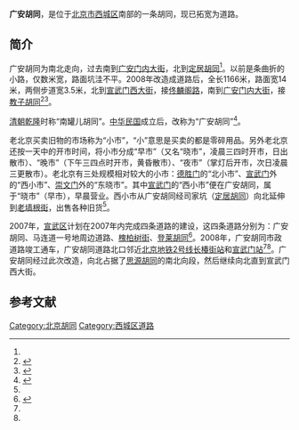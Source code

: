 {{Infobox China Road
|路牌类型 = Beijing
|道路方向 = NS
|中文道路名称 = 广安胡同
|道路名称拼音 = GUANG'AN HUTONG
|图片 =
|图片说明 = 
|道路属性 = 
|道路总长度 = 1.166
|车速限制 = 
|行车线数量 = 
|所在地区 = [[北京市|北京市]][[西城区|西城区]]
|起点 = [[广安门内大街|广安门内大街]]
|终点 = [[宣武门西大街|宣武门西大街]]
|路段主要建筑 = 
}}
{{coord|39.89578|116.36269|display=title}}
'''广安胡同'''，是位于[[北京市|北京市]][[西城区|西城区]]南部的一条胡同，现已拓宽为道路。

==简介==
广安胡同为南北走向，过去南到[[广安门内大街|广安门内大街]]，北到[[定居胡同|定居胡同]]<ref name=xiaoshi/>。以前是条曲折的小路，仅数米宽，路面坑洼不平。2008年改造成道路后，全长1166米，路面宽14米，两侧步道宽3.5米，北到[[宣武门西大街|宣武门西大街]]，接[[佟麟阁路|佟麟阁路]]，南到[[广安门内大街|广安门内大街]]，接[[教子胡同|教子胡同]]<ref name=xhw>{{Cite web|url =http://www.bj.xinhuanet.com/bjpd-xxfw/2008-06/20/content_13596603.htm|title =广安胡同通车 宣武区四条新路方便出行|author =|date =2008-06-20|publisher =新华网|language =|accessdate =|quote =}}{{dead link|date=2017年12月 |bot=InternetArchiveBot |fix-attempted=yes }}</ref><ref name=sina>{{Cite web |url = http://news.sina.com.cn/c/2008-06-20/034614045176s.shtml |title = 广安胡同路面完成“整形” |author =  |date = 2008-06-20 |publisher = 新浪 |language =  |accessdate =  |quote =  |archive-date = 2019-04-03 |archive-url = https://web.archive.org/web/20190403204044/http://news.sina.com.cn/c/2008-06-20/034614045176s.shtml |dead-url = no }}</ref>。

[[清朝|清朝]][[乾隆|乾隆]]时称“南罐儿胡同”。[[中华民国|中华民国]]成立后，改称为“广安胡同”<ref name=xiaoshi>{{Cite web|url =http://www.dhbsq.com/corpsvc/temp/t/ShowForamtArea.aspx?idCorp=1200006993&Menu=9&Page=9&idInfo=10000713&Size=12pt&idmarea=10&itype=2|title =广安胡同：这里的“晓市”并不小|author =|date =|publisher =广内生活家|language =|accessdate =2017-01-22|quote =}}{{dead link|date=2018年2月 |bot=InternetArchiveBot |fix-attempted=yes }}</ref>。

老北京买卖旧物的市场称为“小市”，“小”意思是买卖的都是零碎用品。另外老北京还按一天中的开市时间，将小市分成“早市”（又名“晓市”，凌晨三四时开市，日出散市）、“晚市”（下午三四点时开市，黄昏散市）、“夜市”（掌灯后开市，次日凌晨三更散市）。老北京有三处规模相对较大的小市：[[德胜门|德胜门]]的“北小市”、[[宣武门|宣武门]]外的“西小市”、[[崇文门|崇文门]]外的“东晓市”。其中[[宣武门|宣武门]]的“西小市”便在广安胡同，属于“晓市”（早市），早晨营业。西小市从广安胡同经司家坑（[[定居胡同|定居胡同]]）向北延伸到[[老墙根街|老墙根街]]，出售各种旧货<ref name=xiaoshi/>。

2007年，[[宣武区|宣武区]]计划在2007年内完成四条道路的建设，这四条道路分别为：广安胡同、马连道一号地周边道路、[[槐柏树街|槐柏树街]]、[[登莱胡同|登莱胡同]]<ref>{{Cite web |url = http://news.sina.com.cn/c/2007-08-29/024012466596s.shtml |title = 广安胡同年内直通前三门 |author =  |date = 2007-08-29 |publisher = 新浪 |language =  |accessdate =  |quote =  |archive-date = 2019-04-03 |archive-url = https://web.archive.org/web/20190403203648/http://news.sina.com.cn/c/2007-08-29/024012466596s.shtml |dead-url = no }}</ref>。2008年，广安胡同市政道路竣工通车，广安胡同道路北口邻近[[北京地铁2号线|北京地铁2号线]][[长椿街站|长椿街站]]和[[宣武门站|宣武门站]]<ref name=sina/><ref name=xhw/>。广安胡同经过此次改造，向北占据了[[思源胡同|思源胡同]]的南北向段，然后继续向北直到宣武门西大街。

==参考文献==
{{reflist}}

[[Category:北京胡同|Category:北京胡同]]
[[Category:西城区道路|Category:西城区道路]]